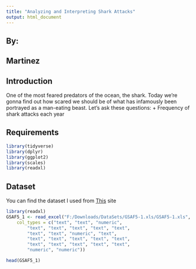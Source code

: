 ```yaml
---
title: "Analyzing and Interpreting Shark Attacks"
output: html_document
---
```



## By: 
## Martinez


## Introduction
One of the most feared predators of the ocean, the shark. Today we're gonna find out how scared we should be of what has infamously been portrayed as a man-eating beast. Let's ask these questions:
+ Frequency of shark attacks each year





## Requirements

```r
library(tidyverse)
library(dplyr)
library(ggplot2)
library(scales)
library(readxl)
```


## Dataset

You can find the dataset I used from [This](https://www.kaggle.com/ncsaayali/shark-attack-dataset/metadata) site



```r

library(readxl)
GSAF5_1 <- read_excel("F:/Downloads/DataSets/GSAF5-1.xls/GSAF5-1.xls", 
    col_types = c("text", "text", "numeric", 
        "text", "text", "text", "text", "text", 
        "text", "text", "numeric", "text", 
        "text", "text", "text", "text", "text", 
        "text", "text", "text", "text", "text", 
        "numeric", "numeric"))


```


```r
head(GSAF5_1)
```

